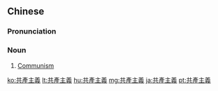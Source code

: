 {{also|共産主義|共产主义}}
==Chinese==
{{zh-forms|s=共产主义|type=22}}

===Pronunciation===
{{zh-pron
|m=gòngchǎnzhǔyì
|c=gung6 caan2 zyu2 ji6
|mn=kiōng-sán-chú-gī
|cat=n
}}

===Noun===
{{zh-noun}}

# [[Communism]]

{{zh-cat|Advanced|Communism}}

[[ko:共產主義]]
[[lt:共產主義]]
[[hu:共產主義]]
[[mg:共產主義]]
[[ja:共產主義]]
[[pt:共產主義]]